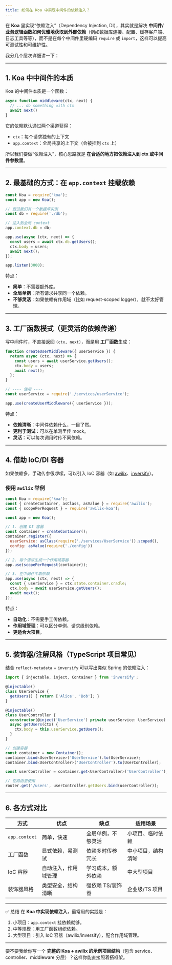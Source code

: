 ```yaml
---
title: 如何在 Koa 中实现中间件的依赖注入？
---
```


在 **Koa** 里实现“依赖注入”（Dependency Injection, DI），其实就是解决 **中间件/业务逻辑函数如何优雅地获取到外部依赖**（例如数据库连接、配置、缓存客户端、日志工具等等），而不是在每个中间件里硬编码 `require` 或 `import`，这样可以提高可测试性和可维护性。

我分几个层次详细讲一下：

---

## 1. Koa 中中间件的本质

Koa 的中间件本质是一个函数：

```js
async function middleware(ctx, next) {
  // ... do something with ctx
  await next()
}
```

它的依赖默认通过两个渠道获得：

* `ctx`：每个请求独有的上下文
* `app.context`：全局共享的上下文（会被挂到 `ctx` 上）

所以我们要做“依赖注入”，核心思路就是 **在合适的地方把依赖注入到 ctx 或中间件参数里**。

---

## 2. 最基础的方式：在 `app.context` 挂载依赖

```js
const Koa = require('koa');
const app = new Koa();

// 假设我们有一个数据库实例
const db = require('./db');

// 注入到全局 context
app.context.db = db;

app.use(async (ctx, next) => {
  const users = await ctx.db.getUsers();
  ctx.body = users;
  await next();
});

app.listen(3000);
```

特点：

* **简单**：不需要额外库。
* **全局单例**：所有请求共享同一个依赖。
* **不够灵活**：如果依赖有作用域（比如 request-scoped logger），就不太好管理。

---

## 3. 工厂函数模式（更灵活的依赖传递）

写中间件时，不直接返回 `(ctx, next)`，而是用 **工厂函数**生成：

```js
function createUserMiddleware({ userService }) {
  return async (ctx, next) => {
    const users = await userService.getUsers();
    ctx.body = users;
    await next();
  };
}

// ---- 使用 ----
const userService = require('./services/userService');

app.use(createUserMiddleware({ userService }));
```

特点：

* **依赖清晰**：中间件依赖什么，一目了然。
* **更利于测试**：可以在单测里传 mock。
* **灵活**：可以每次调用时传不同依赖。

---

## 4. 借助 IoC/DI 容器

如果依赖多，手动传参很啰嗦，可以引入 IoC 容器（如 [awilix](https://github.com/jeffijoe/awilix)、[inversify](https://github.com/inversify/InversifyJS)）。

### 使用 `awilix` 举例

```js
const Koa = require('koa');
const { createContainer, asClass, asValue } = require('awilix');
const { scopePerRequest } = require('awilix-koa');

const app = new Koa();

// 1. 创建 DI 容器
const container = createContainer();
container.register({
  userService: asClass(require('./services/UserService')).scoped(),
  config: asValue(require('./config'))
});

// 2. 每个请求生成一个作用域容器
app.use(scopePerRequest(container));

// 3. 在中间件中取依赖
app.use(async (ctx, next) => {
  const { userService } = ctx.state.container.cradle;
  ctx.body = await userService.getUsers();
  await next();
});
```

特点：

* **自动化**：不需要手工传依赖。
* **作用域管理**：可以区分单例、请求级别依赖。
* **更适合大项目**。

---

## 5. 装饰器/注解风格（TypeScript 项目常见）

结合 `reflect-metadata` + `inversify` 可以写出类似 Spring 的依赖注入：

```ts
import { injectable, inject, Container } from 'inversify';

@injectable()
class UserService {
  getUsers() { return ['Alice', 'Bob']; }
}

@injectable()
class UserController {
  constructor(@inject('UserService') private userService: UserService) {}
  async getUsers(ctx) {
    ctx.body = this.userService.getUsers();
  }
}

// 创建容器
const container = new Container();
container.bind<UserService>('UserService').to(UserService);
container.bind<UserController>('UserController').to(UserController);

const userController = container.get<UserController>('UserController');

// 在路由里使用
router.get('/users', userController.getUsers.bind(userController));
```

---

## 6. 各方式对比

| 方式            | 优点         | 缺点         | 适用场景      |
| ------------- | ---------- | ---------- | --------- |
| `app.context` | 简单，快速      | 全局单例，不够灵活  | 小项目、临时依赖  |
| 工厂函数          | 显式依赖，易测试   | 依赖多时传参冗长   | 中小项目，结构清晰 |
| IoC 容器        | 自动注入，作用域管理 | 学习成本，额外依赖  | 中大型项目     |
| 装饰器风格         | 类型安全，结构清晰  | 强依赖 TS/装饰器 | 企业级/TS 项目 |

---

✅ 总结
在 **Koa 中实现依赖注入**，最常用的实践是：

1. 小项目：`app.context` 挂依赖就够。
2. 中等规模：用工厂函数组织依赖。
3. 大型项目：引入 IoC 容器（awilix/inversify），配合作用域管理。

---

要不要我给你写一个 **完整的 Koa + awilix 的示例项目结构**（包含 service、controller、middleware 分层）？这样你能直接照着搭框架。
